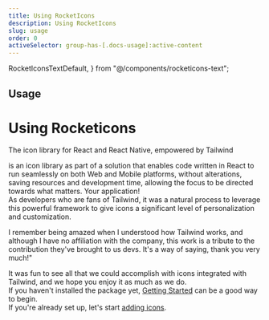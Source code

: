 ```yaml
---
title: Using RocketIcons
description: Using RocketIcons
slug: usage
order: 0
activeSelector: group-has-[.docs-usage]:active-content
---
```


  RocketIconsTextDefault,
} from "@/components/rocketicons-text";


## Usage
# Using Rocketicons
The icon library for React and React Native, empowered by Tailwind

<RocketIconsText /> is an icon library as part of a solution that enables code written in React to run
seamlessly on both Web and Mobile platforms, without alterations, saving resources and development time,
allowing the focus to be directed towards what matters. Your application!
<br />
As developers who are fans of Tailwind, it was a natural process to leverage this powerful framework to give
icons a significant level of personalization and customization.

<Quote>
I remember being amazed when I understood how Tailwind works, and although I have no affiliation with the
company, this work is a tribute to the contribution they've brought to us devs.
It's a way of saying, thank you very much!"
</Quote>

It was fun to see all that we could accomplish with icons integrated with Tailwind, and we hope you enjoy it as much as we do.
<br />
If you haven't installed the package yet, [Getting Started](./getting-started) can be a good way to begin.  
If you're already set up, let's start [adding icons](./adding-icons).